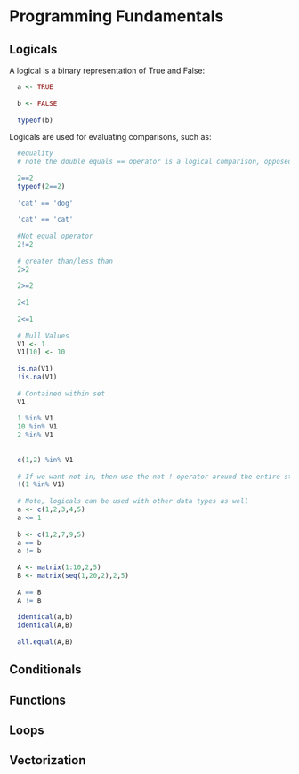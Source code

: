 # Programming Fundamentals

## Logicals

A logical is a binary representation of True and False:

```r
  a <- TRUE
  
  b <- FALSE
  
  typeof(b)
```

Logicals are used for evaluating comparisons, such as:

```r
  #equality
  # note the double equals == operator is a logical comparison, opposed to a single equal = being an assignment 
    
  2==2
  typeof(2==2)
    
  'cat' == 'dog'
    
  'cat' == 'cat'
    
  #Not equal operator 
  2!=2 
  
  # greater than/less than
  2>2
  
  2>=2
    
  2<1
    
  2<=1
    
  # Null Values 
  V1 <- 1
  V1[10] <- 10
    
  is.na(V1)
  !is.na(V1)
    
  # Contained within set 
  V1
    
  1 %in% V1
  10 %in% V1
  2 %in% V1
  
    
  c(1,2) %in% V1
    
  # If we want not in, then use the not ! operator around the entire statement 
  !(1 %in% V1)
    
  # Note, logicals can be used with other data types as well
  a <- c(1,2,3,4,5) 
  a <= 1
    
  b <- c(1,2,7,9,5)
  a == b
  a != b
    
  A <- matrix(1:10,2,5)
  B <- matrix(seq(1,20,2),2,5)
    
  A == B
  A != B
    
  identical(a,b)
  identical(A,B)
    
  all.equal(A,B)
```


## Conditionals

## Functions

## Loops

## Vectorization

```r

```
